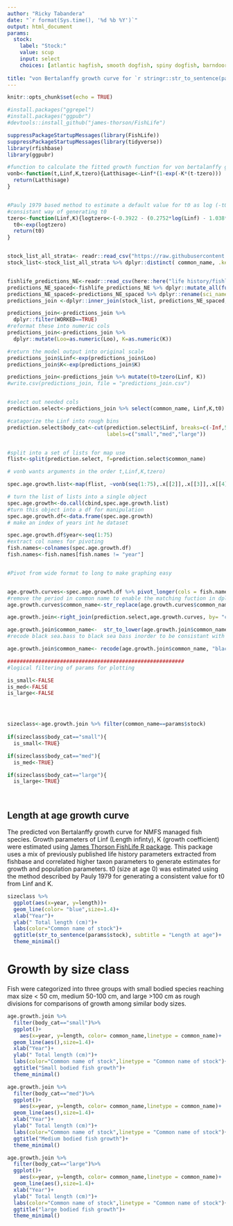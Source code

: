 ```yaml
---
author: "Ricky Tabandera"
date: "`r format(Sys.time(), '%d %b %Y')`"
output: html_document
params:
  stock:
    label: "Stock:"
    value: scup
    input: select
    choices: [atlantic hagfish, smooth dogfish, spiny dogfish, barndoor skate, winter skate, clearnose skate, rosette skate, little skate, smooth skate, thorny skate, Atlantic herring, alewife, blueback herring, offshore hake, silver hake, Atlantic cod, haddock, pollock, white hake, red hake, cusk, atlantic halibut, american plaice, summer flounder, yellowtail flounder, winter flounder, witch flounder, atlantic mackerel, butterfish, bluefish, scup, acadian redfish atlantic wolffish, ocean pout, monkfish, atlantic menhaden, windowpane flounder, black sea bass ]
  
title: "von Bertalanffy growth curve for `r stringr::str_to_sentence(params$stock)`"
---
```


```r
knitr::opts_chunk$set(echo = TRUE)

#install.packages("ggrepel")
#install.packages("ggpubr")
#devtools::install_github("james-thorson/FishLife")

suppressPackageStartupMessages(library(FishLife))
suppressPackageStartupMessages(library(tidyverse))
library(rfishbase)
library(ggpubr)

```



```r

#function to calculate the fitted growth function for von bertalanffy growth curve
vonb<-function(t,Linf,K,tzero){Latthisage<-Linf*(1-exp(-K*(t-tzero)))
  return(Latthisage)
}


#Pauly 1979 based method to estimate a default value for t0 as log (-t0) = -0.3922 - 0.2752 log Linf - 1.038 log K
#consistant way of generating t0  
tzero<-function(Linf,K){logtzero<-(-0.3922 - (0.2752*log(Linf) - 1.038*log(K)))
  t0<-exp(logtzero)
  return(t0)  
}  


stock_list_all_strata<- readr::read_csv("https://raw.githubusercontent.com/NOAA-EDAB/ECSA/master/data/stock_list.csv")
stock_list<-stock_list_all_strata %>% dplyr::distinct( common_name, .keep_all=TRUE)


fishlife_predictions_NE<-readr::read_csv(here::here("life history/fishlife","FishLife_extracted_data_11.16.20_northeast.csv"))
predictions_NE_spaced<-fishlife_predictions_NE %>% dplyr::mutate_all(funs(str_replace(., "\\_", " ")))
predictions_NE_spaced<-predictions_NE_spaced %>% dplyr::rename(sci_name = Species)
predictions_join <-dplyr::inner_join(stock_list, predictions_NE_spaced, by="sci_name" )

predictions_join<-predictions_join %>% 
  dplyr::filter(WORKED==TRUE)
#reformat these into numeric cols
predictions_join<-predictions_join %>% 
  dplyr::mutate(Loo=as.numeric(Loo), K=as.numeric(K))

#return the model output into original scale
predictions_join$Linf<-exp(predictions_join$Loo)
predictions_join$K<-exp(predictions_join$K)

predictions_join<-predictions_join %>% mutate(t0=tzero(Linf, K))
#write.csv(predictions_join, file = "predictions_join.csv")


#select out needed cols
prediction.select<-predictions_join %>% select(common_name, Linf,K,t0)

#catagorize the Linf into rough bins
prediction.select$body_cat<-cut(prediction.select$Linf, breaks=c(-Inf,50, 100, Inf), 
                                labels=c("small","med","large"))


#split into a set of lists for map use
flist<-split(prediction.select, f=prediction.select$common_name)

# vonb wants arguments in the order t,Linf,K,tzero)

spec.age.growth.list<-map(flist, ~vonb(seq(1:75),.x[[2]],.x[[3]],.x[[4]]))

# turn the list of lists into a single object
spec.age.growth<-do.call(cbind,spec.age.growth.list)
#turn this object into a df for manipulation
spec.age.growth.df<-data.frame(spec.age.growth)
# make an index of years int he dataset 

spec.age.growth.df$year<-seq(1:75)
#extract col names for pivoting 
fish.names<-colnames(spec.age.growth.df)
fish.names<-fish.names[fish.names != "year"]


#Pivot from wide format to long to make graphing easy


age.growth.curves<-spec.age.growth.df %>% pivot_longer(cols = fish.names,names_to = "common_name", values_to = "length" )
#remove the period in common name to enable the matching fuction in dplyr join
age.growth.curves$common_name<-str_replace(age.growth.curves$common_name,"\\."," " )

age.growth.join<-right_join(prediction.select,age.growth.curves, by= "common_name")

age.growth.join$common_name<-  str_to_lower(age.growth.join$common_name)
#recode black sea.bass to black sea bass inorder to be consistant with other datasets 

age.growth.join$common_name<- recode(age.growth.join$common_name, "black sea.bass" = "black sea bass")

#########################################################
#logical filtering of params for plotting

is_small<-FALSE
is_med<-FALSE
is_large<-FALSE




sizeclass<-age.growth.join %>% filter(common_name==params$stock)
 
if(sizeclass$body_cat=="small"){
  is_small<-TRUE}

if(sizeclass$body_cat=="med"){
  is_med<-TRUE}

if(sizeclass$body_cat=="large"){
  is_large<-TRUE}




```

## Length at age growth curve

The predicted von Bertalanffy growth curve for NMFS managed fish species. Growth parameters of Linf (Length infinty), K (growth coefficient)
were estimated using [James Thorson FishLife R package](https://github.com/James-Thorson-NOAA/FishLife). This package uses a mix of previously published life history parameters extracted from fishbase and correlated higher taxon parameters to generate estimates for growth and population parameters. t0 (size at age 0) was estimated using the method described by Pauly 1979 for generating a consistent value for t0 from Linf and K. 

```r



sizeclass %>%
  ggplot(aes(x=year, y=length))+
  geom_line(color= "blue",size=1.4)+
  xlab("Year")+
  ylab(" Total length (cm)")+
  labs(color="Common name of stock")+
  ggtitle(str_to_sentence(params$stock), subtitle = "Length at age")+
  theme_minimal()


```



# Growth by size class
Fish were categorized into three groups with small bodied species reaching max size < 50 cm, medium 50-100 cm, and large >100 cm as rough divisions for comparisons of growth among similar body sizes.


```r

age.growth.join %>%
  filter(body_cat=="small")%>%
  ggplot()+
    aes(x=year, y=length, color= common_name,linetype = common_name)+
  geom_line(aes(),size=1.4)+
  xlab("Year")+
  ylab(" Total length (cm)")+
  labs(color="Common name of stock",linetype = "Common name of stock")+
  ggtitle("Small bodied fish growth")+
  theme_minimal()


```

```r

age.growth.join %>%
  filter(body_cat=="med")%>%
  ggplot()+
    aes(x=year, y=length, color= common_name,linetype = common_name)+
  geom_line(aes(),size=1.4)+
  xlab("Year")+
  ylab(" Total length (cm)")+
  labs(color="Common name of stock",linetype = "Common name of stock")+
  ggtitle("Medium bodied fish growth")+
  theme_minimal()


```

```r

age.growth.join %>%
  filter(body_cat=="large")%>%
  ggplot()+
    aes(x=year, y=length, color= common_name,linetype = common_name)+
  geom_line(aes(),size=1.4)+
  xlab("Year")+
  ylab(" Total length (cm)")+
  labs(color="Common name of stock",linetype = "Common name of stock")+
  ggtitle("large bodied fish growth")+
  theme_minimal()


```

